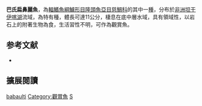 {{Speciesbox
| name = 巴氏扁鼻麗魚
| status = LC
| status_system = IUCN3.1
| image = 
| image_width = 240px
| genus = Simochromis
| species = babaulti
| authority = [[Pellegrin|Pellegrin]], 1927
| synonyms = 
}}

'''巴氏扁鼻麗魚'''，為[[輻鰭魚綱|輻鰭魚綱]][[鱸形目|鱸形目]][[隆頭魚亞目|隆頭魚亞目]][[慈鯛科|慈鯛科]]的其中一[[種|種]]，分布於[[非洲|非洲]][[坦干伊喀湖|坦干伊喀湖]]流域，為特有種，體長可達11公分，棲息在底中層水域，具有領域性，以岩石上的附著生物為食，生活習性不明，可作為觀賞魚。
==参考文献==
*{{FishBase_species|genus=Simochromis|species=babaulti|year=2013|month=5}}

== 擴展閱讀 ==
{{refbegin}}
{{wikispecies-inline|Simochromis babaulti|巴氏扁鼻麗魚}}
{{refend}}
{{Taxonbar|from=Q978002}}

[[Category:扁鼻麗魚屬|babaulti]]
[[Category:觀賞魚|Category:觀賞魚]]
[[Category:1927年描述的魚類|S]]


{{鱸形目小作品}}